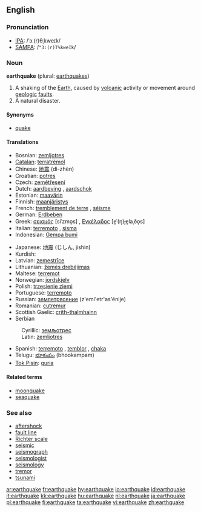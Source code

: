 ==English==
{{wikipedia}}

===Pronunciation===
*[[IPA]]: /ˈɜː(r)θˌkweɪk/
*[[SAMPA]]: /<tt>"3:(r)T%kweIk</tt>/

===Noun===
'''earthquake''' (plural: [[earthquakes]])

# A shaking of the [[Earth]], caused by [[volcanic]] activity or movement around [[geologic]] [[fault]]s.
# A natural disaster.

====Synonyms====
*[[quake]]

====Translations====
{{top}}
*Bosnian: [[zemljotres#Bosnian|zemljotres]] {{m}}
*[[Catalan]]: [[terratrèmol]] {{m}}
*Chinese: [[地震]] (dì-zhèn)
*Croatian: [[potres]] {{m}}
*Czech: [[zemětřesení]] {{n}}
*Dutch: [[aardbeving]] {{f}}, [[aardschok]] {{m}}
*Estonian: [[maavärin]]
*Finnish: [[maanjäristys]]
*French: [[tremblement de terre]] {{m}}, [[séisme]] {{m}}
*German: [[Erdbeben]] {{n}}
*Greek: [[σεισμός]] [siˈzmo̞s] {{m}}, [[Εγκέλαδος]] [e̞ˈ(ŋ)ɟe̞laˌðo̞s] {{m}}
*Italian: [[terremoto]] {{m}}, [[sisma]] {{m}}
*Indonesian: [[Gempa bumi]]
{{mid}}
*Japanese: [[地震]] (じしん, jishin)
*Kurdish: {{KUchar|[[بوومه‌له‌رزه‌]]}}
*Latvian: [[zemestrīce]] {{f}}
*Lithuanian: [[žemės drebėjimas]] {{m}}
*Maltese: [[terremot]] {{m}}
*Norwegian: [[jordskjelv]] {{n}}
*Polish: [[trzęsienie ziemi]] {{n}}
*Portuguese: [[terremoto]] {{m}}
*Russian: [[землетрясение]] (z'eml'etr'as'énije) {{n}}
*Romanian: [[cutremur]] {{n}}
*Scottish Gaelic: [[crith-thalmhainn]] {{f}}
*Serbian
:Cyrillic: [[земљотрес#Serbian|земљотрес]] {{m}}
:Latin: [[zemljotres#Serbian|zemljotres]] {{m}}
*Spanish: [[terremoto]] {{m}}, [[temblor]] {{m}}, [[chaka]] {{f}}
*Telugu: [[భూకంపం]] (bhookampam)
*[[Tok Pisin]]: [[guria]]
{{bottom}}

====Related terms====
*[[moonquake]]
*[[seaquake]]

===See also===
*[[aftershock]]<!-- or is it hyphenated or two words? -->
*[[fault line]]
*[[Richter scale]]
*[[seismic]]
*[[seismograph]]
*[[seismologist]]
*[[seismology]]
*[[tremor]]
*[[tsunami]]

[[ar:earthquake]]
[[fr:earthquake]]
[[hy:earthquake]]
[[io:earthquake]]
[[id:earthquake]]
[[it:earthquake]]
[[kk:earthquake]]
[[hu:earthquake]]
[[nl:earthquake]]
[[ja:earthquake]]
[[pl:earthquake]]
[[fi:earthquake]]
[[ta:earthquake]]
[[vi:earthquake]]
[[zh:earthquake]]